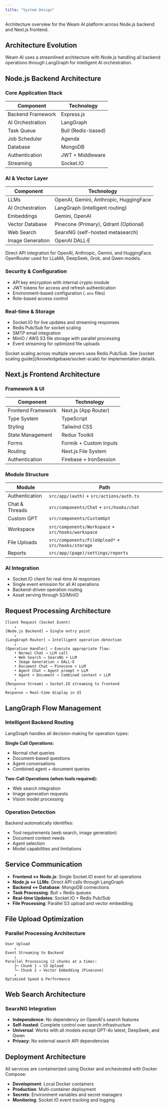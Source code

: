 ```yaml
---
title: "System Design"
---
```


Architecture overview for the Weam AI platform across Node.js backend and Next.js frontend.

## Architecture Evolution

Weam AI uses a streamlined architecture with Node.js handling all backend operations through LangGraph for intelligent AI orchestration.

## Node.js Backend Architecture

### Core Application Stack

| Component | Technology |
|-----------|------------|
| Backend Framework | Express.js |
| AI Orchestration | LangGraph |
| Task Queue | Bull (Redis-based) |
| Job Scheduler | Agenda |
| Database | MongoDB |
| Authentication | JWT + Middleware |
| Streaming | Socket.IO |

### AI & Vector Layer

| Component | Technology |
|-----------|------------|
| LLMs | OpenAI, Gemini, Anthropic, HuggingFace |
| AI Orchestration | LangGraph (intelligent routing) |
| Embeddings | Gemini, OpenAI |
| Vector Database | Pinecone (Primary), Qdrant (Optional) |
| Web Search | SearxNG (self-hosted metasearch) |
| Image Generation | OpenAI DALL·E |

<Info>
Direct API integration for OpenAI, Anthropic, Gemini, and HuggingFace. OpenRouter used for LLaMA, DeepSeek, Grok, and Qwen models.
</Info>

### Security & Configuration

- API key encryption with internal crypto module
- JWT tokens for access and refresh authentication
- Environment-based configuration (`.env` files)
- Role-based access control

### Real-time & Storage

- Socket.IO for live updates and streaming responses
- Redis Pub/Sub for socket scaling
- SMTP email integration
- MinIO / AWS S3 file storage with parallel processing
- Event streaming for optimized file uploads

<Note>
Socket scaling across multiple servers uses Redis Pub/Sub. See [socket scaling guide](/knowledgebase/socket-scale) for implementation details.
</Note>

## Next.js Frontend Architecture

### Framework & UI

| Component | Technology |
|-----------|------------|
| Frontend Framework | Next.js (App Router) |
| Type System | TypeScript |
| Styling | Tailwind CSS |
| State Management | Redux Toolkit |
| Forms | Formik + Custom Inputs |
| Routing | Next.js File System |
| Authentication | Firebase + IronSession |

### Module Structure

| Module | Path |
|--------|------|
| Authentication | `src/app/(auth)` + `src/actions/auth.ts` |
| Chat & Threads | `src/components/Chat` + `src/hooks/chat` |
| Custom GPT | `src/components/CustomGpt` |
| Workspace | `src/components/Workspace` + `src/hooks/workspace` |
| File Uploads | `src/components/FileUpload*` + `src/hooks/storage` |
| Reports | `src/app/(page)/settings/reports` |

### AI Integration

- Socket.IO client for real-time AI responses
- Single event emission for all AI operations
- Backend-driven operation routing
- Asset serving through S3/MinIO

## Request Processing Architecture

```
Client Request (Socket Event)
    ↓
[Node.js Backend] → Single entry point
    ↓
[LangGraph Router] → Intelligent operation detection
    ↓
[Operation Handler] → Execute appropriate flow:
    • Normal Chat → LLM call
    • Web Search → SearxNG + LLM
    • Image Generation → DALL·E
    • Document Chat → Pinecone + LLM
    • Agent Chat → Agent prompt + LLM
    • Agent + Document → Combined context + LLM
    ↓
[Response Stream] → Socket.IO streaming to frontend
    ↓
Response → Real-time display in UI
```

## LangGraph Flow Management

### Intelligent Backend Routing

LangGraph handles all decision-making for operation types:

**Single Call Operations:**
- Normal chat queries
- Document-based questions
- Agent conversations
- Combined agent + document queries

**Two-Call Operations (when tools required):**
- Web search integration
- Image generation requests
- Vision model processing

### Operation Detection

Backend automatically identifies:
- Tool requirements (web search, image generation)
- Document context needs
- Agent selection
- Model capabilities and limitations

## Service Communication

- **Frontend ↔ Node.js**: Single Socket.IO event for all operations
- **Node.js ↔ LLMs**: Direct API calls through LangGraph
- **Backend ↔ Database**: MongoDB connections
- **Task Processing**: Bull + Redis queues
- **Real-time Updates**: Socket.IO + Redis Pub/Sub
- **File Processing**: Parallel S3 upload and vector embedding

## File Upload Optimization

### Parallel Processing Architecture

```
User Upload
    ↓
Event Streaming to Backend
    ↓
Parallel Processing (2 chunks at a time):
    ├─ Chunk 1 → S3 Upload
    └─ Chunk 2 → Vector Embedding (Pinecone)
    ↓
Optimized Speed & Performance
```

## Web Search Architecture

### SearxNG Integration

- **Independence**: No dependency on OpenAI's search features
- **Self-hosted**: Complete control over search infrastructure
- **Universal**: Works with all models except GPT-4o latest, DeepSeek, and Qwen
- **Privacy**: No external search API dependencies

## Deployment Architecture

All services are containerized using Docker and orchestrated with Docker Compose:

- **Development**: Local Docker containers
- **Production**: Multi-container deployment
- **Secrets**: Environment variables and secret managers
- **Monitoring**: Socket.IO event tracking and logging